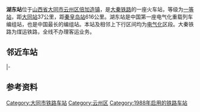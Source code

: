 {{Infobox China railway station
|车站名称 = 湖东站
|车站拼音 = Hudong
|英文名称 = Hudong Railway Station
|车站代码 = 13646<ref>{{cite book|title=中华人民共和国铁路车站代码（GB/T 10302-2010）|publisher=中国标准出版社|year=2010|isbn=155066140495|ignore-isbn-error=true|pages=15}}</ref>
|电报码 = HUV<ref>{{cite book|author=铁道部电子计算技术中心, 铁道部运输局|title=铁路车站站名代码表：TMIS使用|publisher=中国铁道出版社|location=北京|year=1998|isbn=9787113030995|pages=13}}</ref>
|拼音码 = 
|车站位置 = [[山西省|山西省]][[大同市|大同市]][[云州区|云州区]][[倍加造镇|倍加造镇]]
|坐标 = {{coord|39.997818|N|113.473411|E|display=inline,title}}
|归属 = [[中国铁路太原局集团有限公司|太原铁路局]]
|线路 = [[大秦铁路|大秦铁路]]、[[湖大铁路|湖大铁路]]
|车站等级 = [[一等站_(中国)|一等站]]
}}
'''湖东站'''位于[[山西省|山西省]][[大同市|大同市]][[云州区|云州区]][[倍加造镇|倍加造镇]]，是[[大秦铁路|大秦铁路]]的一座火车站，等级为[[一等站_(中国)|一等站]]，距[[大同站|大同站]]37公里，距[[秦皇岛站|秦皇岛站]]616公里。湖东站是中国第一座电气化重载列车编组站，也是中国最长的编组站。本站及相邻上下行区间均为[[電氣化鐵路|电气化]]区段。大秦铁路为煤运铁路，全线不办理客运业务。

== 邻近车站 ==
{{Start rail box|[[中国铁路|中国铁路]]}}
{{s-inop|[[马辛庄站|马辛庄站]]|{{站|大同}}方向}}
{{s-line|[[大秦铁路|大秦铁路]]<br />← 13km 湖东站 17km →}}
{{s-inop|[[大同县站|大同县站]]|{{站|柳村南}}方向}}
|-
{{terminus}}
{{s-line|[[湖大铁路|湖大铁路]]<br />{{0}}{{0}} {{0}}{{0}}{{0}}{{0}} 湖东站 11km →}}
{{s-inop|[[解家庄站|解家庄站]]|{{站|大同东}}方向}}
{{End box}}

== 参考资料 ==
{{reflist}}

{{大秦铁路}}
[[Category:大同市铁路车站|Category:大同市铁路车站]]
[[Category:云州区|Category:云州区]]
[[Category:1988年启用的铁路车站|Category:1988年启用的铁路车站]]